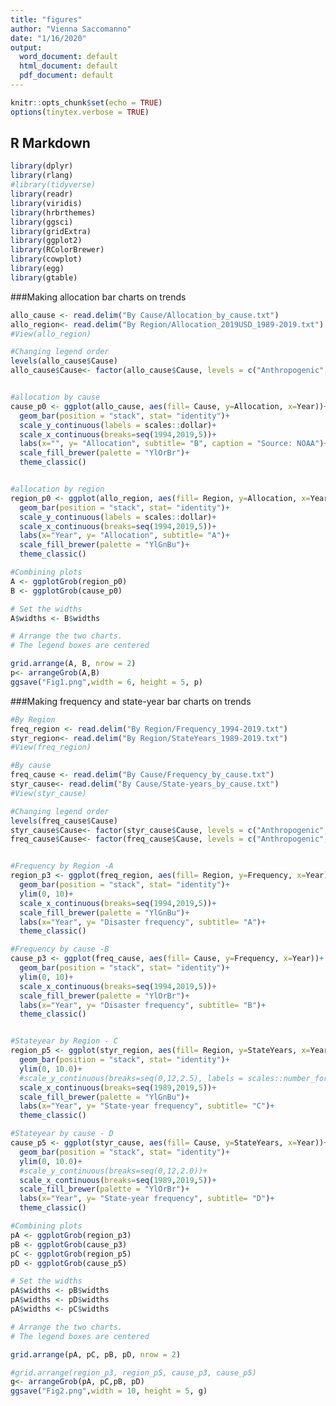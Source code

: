 ```yaml
---
title: "figures"
author: "Vienna Saccomanno"
date: "1/16/2020"
output:
  word_document: default
  html_document: default
  pdf_document: default
---
```


```r
knitr::opts_chunk$set(echo = TRUE)
options(tinytex.verbose = TRUE)
```

## R Markdown

```r
library(dplyr)
library(rlang)
#library(tidyverse)
library(readr)
library(viridis)
library(hrbrthemes)
library(ggsci)
library(gridExtra)
library(ggplot2)
library(RColorBrewer)
library(cowplot)
library(egg)
library(gtable)

```

###Making allocation bar charts on trends
```r
allo_cause <- read.delim("By Cause/Allocation_by_cause.txt")
allo_region<- read.delim("By Region/Allocation_2019USD_1989-2019.txt")
#View(allo_region)

#Changing legend order
levels(allo_cause$Cause)
allo_cause$Cause<- factor(allo_cause$Cause, levels = c("Anthropogenic", "Environmental", "Combination of both"))


#allocation by cause
cause_p0 <- ggplot(allo_cause, aes(fill= Cause, y=Allocation, x=Year))+
  geom_bar(position = "stack", stat= "identity")+
  scale_y_continuous(labels = scales::dollar)+
  scale_x_continuous(breaks=seq(1994,2019,5))+
  labs(x="", y= "Allocation", subtitle= "B", caption = "Source: NOAA")+
  scale_fill_brewer(palette = "YlOrBr")+
  theme_classic()


#allocation by region
region_p0 <- ggplot(allo_region, aes(fill= Region, y=Allocation, x=Year))+
  geom_bar(position = "stack", stat= "identity")+
  scale_y_continuous(labels = scales::dollar)+
  scale_x_continuous(breaks=seq(1994,2019,5))+
  labs(x="Year", y= "Allocation", subtitle= "A")+
  scale_fill_brewer(palette = "YlGnBu")+
  theme_classic()

#Combining plots
A <- ggplotGrob(region_p0)
B <- ggplotGrob(cause_p0)

# Set the widths
A$widths <- B$widths

# Arrange the two charts.
# The legend boxes are centered

grid.arrange(A, B, nrow = 2)
p<- arrangeGrob(A,B) 
ggsave("Fig1.png",width = 6, height = 5, p)

```


###Making frequency and state-year bar charts on trends
```r

#By Region
freq_region <- read.delim("By Region/Frequency_1994-2019.txt")
styr_region<- read.delim("By Region/StateYears_1989-2019.txt")
#View(freq_region)

#By cause
freq_cause <- read.delim("By Cause/Frequency_by_cause.txt")
styr_cause<- read.delim("By Cause/State-years_by_cause.txt")
#View(styr_cause)

#Changing legend order
levels(freq_cause$Cause)
styr_cause$Cause<- factor(styr_cause$Cause, levels = c("Anthropogenic", "Environmental", "Combination of both"))
freq_cause$Cause<- factor(freq_cause$Cause, levels = c("Anthropogenic", "Environmental", "Combination of both"))


#Frequency by Region -A
region_p3 <- ggplot(freq_region, aes(fill= Region, y=Frequency, x=Year))+
  geom_bar(position = "stack", stat= "identity")+
  ylim(0, 10)+
  scale_x_continuous(breaks=seq(1994,2019,5))+
  scale_fill_brewer(palette = "YlGnBu")+
  labs(x="Year", y= "Disaster frequency", subtitle= "A")+
  theme_classic()

#Frequency by cause -B
cause_p3 <- ggplot(freq_cause, aes(fill= Cause, y=Frequency, x=Year))+
  geom_bar(position = "stack", stat= "identity")+
  ylim(0, 10)+
  scale_x_continuous(breaks=seq(1994,2019,5))+
  scale_fill_brewer(palette = "YlOrBr")+
  labs(x="Year", y= "Disaster frequency", subtitle= "B")+
  theme_classic()


#Stateyear by Region - C
region_p5 <- ggplot(styr_region, aes(fill= Region, y=StateYears, x=Year))+
  geom_bar(position = "stack", stat= "identity")+
  ylim(0, 10.0)+
  #scale_y_continuous(breaks=seq(0,12,2.5), labels = scales::number_format(accuracy = 0.1))+
  scale_x_continuous(breaks=seq(1989,2019,5))+
  scale_fill_brewer(palette = "YlGnBu")+
  labs(x="Year", y= "State-year frequency", subtitle= "C")+
  theme_classic()

#Stateyear by cause - D
cause_p5 <- ggplot(styr_cause, aes(fill= Cause, y=StateYears, x=Year))+
  geom_bar(position = "stack", stat= "identity")+
  ylim(0, 10.0)+
  #scale_y_continuous(breaks=seq(0,12,2.0))+
  scale_x_continuous(breaks=seq(1989,2019,5))+
  scale_fill_brewer(palette = "YlOrBr")+
  labs(x="Year", y= "State-year frequency", subtitle= "D")+
  theme_classic()

#Combining plots
pA <- ggplotGrob(region_p3)
pB <- ggplotGrob(cause_p3)
pC <- ggplotGrob(region_p5)
pD <- ggplotGrob(cause_p5)

# Set the widths
pA$widths <- pB$widths
pA$widths <- pD$widths
pA$widths <- pC$widths

# Arrange the two charts.
# The legend boxes are centered

grid.arrange(pA, pC, pB, pD, nrow = 2)

#grid.arrange(region_p3, region_p5, cause_p3, cause_p5)
g<- arrangeGrob(pA, pC,pB, pD)
ggsave("Fig2.png",width = 10, height = 5, g)
```

